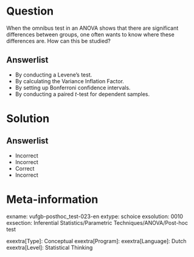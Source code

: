 Question
========

When the omnibus test in an ANOVA shows that there are significant differences between groups, one often wants to know where these differences are. How can this be studied?
  
Answerlist
----------
* By conducting a Levene’s test.
* By calculating the Variance Inflation Factor.
* By setting up Bonferroni confidence intervals.
* By conducting a paired *t*-test for dependent samples.

Solution
========

Answerlist
----------
* Incorrect
* Incorrect
* Correct
* Incorrect

Meta-information
================
exname: vufgb-posthoc_test-023-en
extype: schoice
exsolution: 0010
exsection: Inferential Statistics/Parametric Techniques/ANOVA/Post-hoc test	

exextra[Type]: Conceptual
exextra[Program]: 
exextra[Language]: Dutch
exextra[Level]: Statistical Thinking